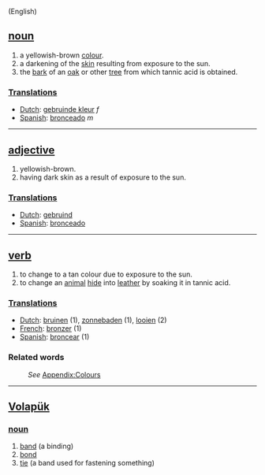 (English)
== [[noun]] ==
#a yellowish-brown [[color|colour]].
#a darkening of the [[skin]] resulting from exposure to the sun.
#the [[bark]] of an [[oak]] or other [[tree]] from which tannic acid is obtained.

===[[Translation]]s===
*[[Dutch]]: [[gebruinde kleur]] ''f''
*[[Spanish]]: [[bronceado]] ''m''

----

== [[adjective]] ==
#yellowish-brown.
#having dark skin as a result of exposure to the sun.

===[[Translation]]s===
*[[Dutch]]: [[gebruind]]
*[[Spanish]]: [[bronceado]]

----

== [[verb]] ==
#to change to a tan colour due to exposure to the sun.
#to change an [[animal]] [[hide]] into [[leather]] by soaking it in tannic acid.

===[[Translation]]s===
*[[Dutch]]: [[bruinen]] (1), [[zonnebaden]] (1), [[looien]] (2)
*[[French]]: [[bronzer]] (1)
*[[Spanish]]: [[broncear]] (1)

===Related words===
:''See'' [[Wiktionary_Appendix:Colours|Appendix:Colours]]

----

== [[Volapük]] == 
=== [[noun]] === 
# [[band]] (a binding)
# [[bond]] 
# [[tie]] (a band used for fastening something)